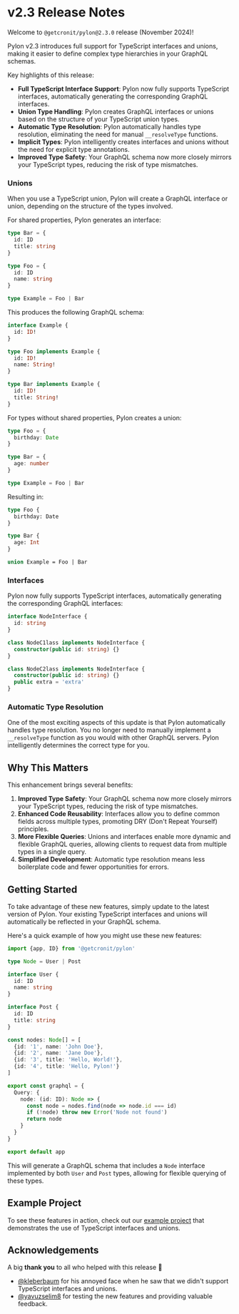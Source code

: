 # v2.3 Release Notes

Welcome to `@getcronit/pylon@2.3.0` release (November 2024)!

Pylon v2.3 introduces full support for TypeScript interfaces and unions, making it easier to define complex type hierarchies in your GraphQL schemas.

Key highlights of this release:

- **Full TypeScript Interface Support**: Pylon now fully supports TypeScript interfaces, automatically generating the corresponding GraphQL interfaces.
- **Union Type Handling**: Pylon creates GraphQL interfaces or unions based on the structure of your TypeScript union types.
- **Automatic Type Resolution**: Pylon automatically handles type resolution, eliminating the need for manual `__resolveType` functions.
- **Implicit Types**: Pylon intelligently creates interfaces and unions without the need for explicit type annotations.
- **Improved Type Safety**: Your GraphQL schema now more closely mirrors your TypeScript types, reducing the risk of type mismatches.

### Unions

When you use a TypeScript union, Pylon will create a GraphQL interface or union, depending on the structure of the types involved.

For shared properties, Pylon generates an interface:

```typescript
type Bar = {
  id: ID
  title: string
}

type Foo = {
  id: ID
  name: string
}

type Example = Foo | Bar
```

This produces the following GraphQL schema:

```graphql
interface Example {
  id: ID!
}

type Foo implements Example {
  id: ID!
  name: String!
}

type Bar implements Example {
  id: ID!
  title: String!
}
```

For types without shared properties, Pylon creates a union:

```typescript
type Foo = {
  birthday: Date
}

type Bar = {
  age: number
}

type Example = Foo | Bar
```

Resulting in:

```graphql
type Foo {
  birthday: Date
}

type Bar {
  age: Int
}

union Example = Foo | Bar
```

### Interfaces

Pylon now fully supports TypeScript interfaces, automatically generating the corresponding GraphQL interfaces:

```typescript
interface NodeInterface {
  id: string
}

class NodeC1lass implements NodeInterface {
  constructor(public id: string) {}
}

class NodeC2lass implements NodeInterface {
  constructor(public id: string) {}
  public extra = 'extra'
}
```

### Automatic Type Resolution

One of the most exciting aspects of this update is that Pylon automatically handles type resolution. You no longer need to manually implement a `__resolveType` function as you would with other GraphQL servers. Pylon intelligently determines the correct type for you.

## Why This Matters

This enhancement brings several benefits:

1. **Improved Type Safety**: Your GraphQL schema now more closely mirrors your TypeScript types, reducing the risk of type mismatches.
2. **Enhanced Code Reusability**: Interfaces allow you to define common fields across multiple types, promoting DRY (Don't Repeat Yourself) principles.
3. **More Flexible Queries**: Unions and interfaces enable more dynamic and flexible GraphQL queries, allowing clients to request data from multiple types in a single query.
4. **Simplified Development**: Automatic type resolution means less boilerplate code and fewer opportunities for errors.

## Getting Started

To take advantage of these new features, simply update to the latest version of Pylon. Your existing TypeScript interfaces and unions will automatically be reflected in your GraphQL schema.

Here's a quick example of how you might use these new features:

```typescript
import {app, ID} from '@getcronit/pylon'

type Node = User | Post

interface User {
  id: ID
  name: string
}

interface Post {
  id: ID
  title: string
}

const nodes: Node[] = [
  {id: '1', name: 'John Doe'},
  {id: '2', name: 'Jane Doe'},
  {id: '3', title: 'Hello, World!'},
  {id: '4', title: 'Hello, Pylon!'}
]

export const graphql = {
  Query: {
    node: (id: ID): Node => {
      const node = nodes.find(node => node.id === id)
      if (!node) throw new Error('Node not found')
      return node
    }
  }
}

export default app
```

This will generate a GraphQL schema that includes a `Node` interface implemented by both `User` and `Post` types, allowing for flexible querying of these types.

## Example Project

To see these features in action, check out our [example project](https://github.com/getcronit/pylon/tree/main/examples/interfaces-and-unions) that demonstrates the use of TypeScript interfaces and unions.

## Acknowledgements

A big **thank you** to all who helped with this release 💛

- [@kleberbaum](https://github.com/kleberbaum) for his annoyed face when he saw that we didn't support TypeScript interfaces and unions.
- [@yavuzselim8](https://github.com/yavuzselim8) for testing the new features and providing valuable feedback.

